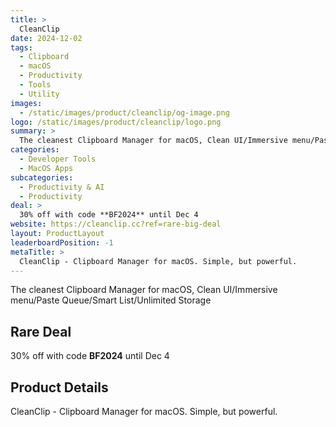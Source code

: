 ```yaml
---
title: >
  CleanClip
date: 2024-12-02
tags:
  - Clipboard
  - macOS
  - Productivity
  - Tools
  - Utility
images:
  - /static/images/product/cleanclip/og-image.png
logo: /static/images/product/cleanclip/logo.png
summary: >
  The cleanest Clipboard Manager for macOS, Clean UI/Immersive menu/Paste Queue/Smart List/Unlimited Storage
categories:
  - Developer Tools
  - MacOS Apps
subcategories:
  - Productivity & AI
  - Productivity
deal: >
  30% off with code **BF2024** until Dec 4
website: https://cleanclip.cc?ref=rare-big-deal
layout: ProductLayout
leaderboardPosition: -1
metaTitle: >
  CleanClip - Clipboard Manager for macOS. Simple, but powerful.
---
```

The cleanest Clipboard Manager for macOS, Clean UI/Immersive menu/Paste Queue/Smart List/Unlimited Storage

## Rare Deal

30% off with code **BF2024** until Dec 4

## Product Details

CleanClip - Clipboard Manager for macOS. Simple, but powerful.



